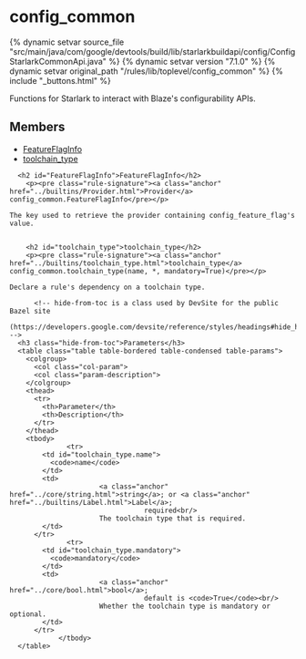 <html devsite>
<head>
  <meta name="project_path" value="/_project.yaml">
  <meta name="book_path" value="/versions/7.1.0/_book.yaml">
</head>
<body>

<h1 class="page-title" id="modules.config_common">config_common</h1>

{% dynamic setvar source_file "src/main/java/com/google/devtools/build/lib/starlarkbuildapi/config/ConfigStarlarkCommonApi.java" %}
{% dynamic setvar version "7.1.0" %}
{% dynamic setvar original_path "/rules/lib/toplevel/config_common" %}
{% include "_buttons.html" %}
<!-- {% raw %} -->

Functions for Starlark to interact with Blaze's configurability APIs.

<h2>Members</h2>
<ul>
    <li>
    <a href="#FeatureFlagInfo">FeatureFlagInfo</a>
  </li>
      <li>
    <a href="#toolchain_type">toolchain_type</a>
  </li>
  </ul>

      <h2 id="FeatureFlagInfo">FeatureFlagInfo</h2>
        <p><pre class="rule-signature"><a class="anchor" href="../builtins/Provider.html">Provider</a> config_common.FeatureFlagInfo</pre></p>

    The key used to retrieve the provider containing config_feature_flag's value.


        <h2 id="toolchain_type">toolchain_type</h2>
        <p><pre class="rule-signature"><a class="anchor" href="../builtins/toolchain_type.html">toolchain_type</a> config_common.toolchain_type(name, *, mandatory=True)</pre></p>

    Declare a rule's dependency on a toolchain type.

          <!-- hide-from-toc is a class used by DevSite for the public Bazel site
      (https://developers.google.com/devsite/reference/styles/headings#hide_headings_from_the_toc) -->
      <h3 class="hide-from-toc">Parameters</h3>
      <table class="table table-bordered table-condensed table-params">
        <colgroup>
          <col class="col-param">
          <col class="param-description">
        </colgroup>
        <thead>
          <tr>
            <th>Parameter</th>
            <th>Description</th>
          </tr>
        </thead>
        <tbody>
                  <tr>
            <td id="toolchain_type.name">
              <code>name</code>
            </td>
            <td>
                          <a class="anchor" href="../core/string.html">string</a>; or <a class="anchor" href="../builtins/Label.html">Label</a>;
                                     required<br/>
                          The toolchain type that is required.
            </td>
          </tr>
                  <tr>
            <td id="toolchain_type.mandatory">
              <code>mandatory</code>
            </td>
            <td>
                          <a class="anchor" href="../core/bool.html">bool</a>;
                                     default is <code>True</code><br/>
                          Whether the toolchain type is mandatory or optional.
            </td>
          </tr>
                </tbody>
      </table>


</body>
</html>

<!-- {% endraw %} -->
